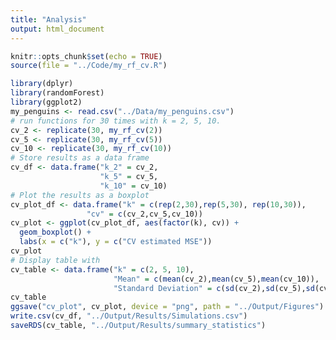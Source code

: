 ```yaml
---
title: "Analysis"
output: html_document
---
```


```r
knitr::opts_chunk$set(echo = TRUE)
source(file = "../Code/my_rf_cv.R")
```

```r
library(dplyr)
library(randomForest)
library(ggplot2)
my_penguins <- read.csv("../Data/my_penguins.csv")
# run functions for 30 times with k = 2, 5, 10.
cv_2 <- replicate(30, my_rf_cv(2))
cv_5 <- replicate(30, my_rf_cv(5))
cv_10 <- replicate(30, my_rf_cv(10))
# Store results as a data frame
cv_df <- data.frame("k_2" = cv_2,
                    "k_5" = cv_5,
                    "k_10" = cv_10)
# Plot the results as a boxplot
cv_plot_df <- data.frame("k" = c(rep(2,30),rep(5,30), rep(10,30)),
                 "cv" = c(cv_2,cv_5,cv_10))
cv_plot <- ggplot(cv_plot_df, aes(factor(k), cv)) +
  geom_boxplot() +
  labs(x = c("k"), y = c("CV estimated MSE"))
cv_plot
# Display table with 
cv_table <- data.frame("k" = c(2, 5, 10),
                       "Mean" = c(mean(cv_2),mean(cv_5),mean(cv_10)),
                       "Standard Deviation" = c(sd(cv_2),sd(cv_5),sd(cv_10)))
cv_table
ggsave("cv_plot", cv_plot, device = "png", path = "../Output/Figures")
write.csv(cv_df, "../Output/Results/Simulations.csv")
saveRDS(cv_table, "../Output/Results/summary_statistics")
                       
```
